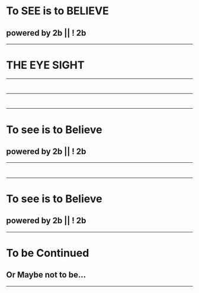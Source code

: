 # To SEE is to BELIEVE
## powered by 2b || ! 2b
---
# THE EYE SIGHT
---
# 
## 
---
# 
## 
---
# To see is to Believe
## powered by 2b || ! 2b
---
# 
## 
---
# To see is to Believe
## powered by 2b || ! 2b
---
# To be Continued 
## Or Maybe not to be...
---

